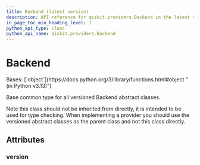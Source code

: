```yaml
---
title: Backend (latest version)
description: API reference for qiskit.providers.Backend in the latest version of qiskit
in_page_toc_min_heading_level: 1
python_api_type: class
python_api_name: qiskit.providers.Backend
---
```


# Backend

<Class id="qiskit.providers.Backend" isDedicatedPage={true} github="https://github.com/Qiskit/qiskit/tree/stable/1.3/qiskit/providers/backend.py#L30-L39" signature="qiskit.providers.Backend" modifiers="class">
  Bases: [`object`](https://docs.python.org/3/library/functions.html#object "(in Python v3.13)")

  Base common type for all versioned Backend abstract classes.

  Note this class should not be inherited from directly, it is intended to be used for type checking. When implementing a provider you should use the versioned abstract classes as the parent class and not this class directly.

  ## Attributes

  ### version

  <Attribute id="qiskit.providers.Backend.version" attributeValue="0" />
</Class>


